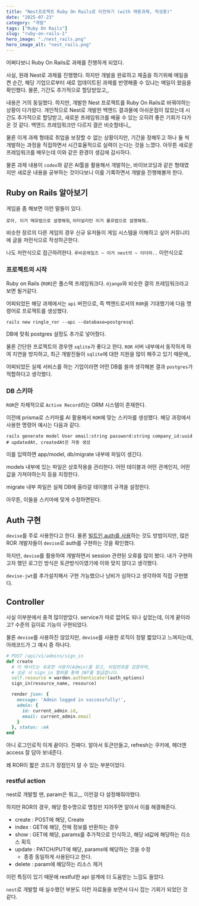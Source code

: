 ```yaml
---
title: "Nest프로젝트 Ruby On Rails로 이전하기 (with 채용과제, 작성중)"
date: "2025-07-23"
category: "개발"
tags: ["Ruby On Rails"]
slug: "ruby-on-rails-1"
hero_image: "./nest_rails.png"
hero_image_alt: "nest_rails.png"
---
```


어쩌다보니 Ruby On Rails로 과제를 진행하게 되었다.

사실, 원래 Nest로 과제를 진행했다. 하지만 개발을 완료하고 제출을 하기위해 메일을 켠 순간, 해당 기업으로부터 새로 업데이트된 과제를 반영해줄 수 있냐는 메일이 왔음을 확인했다.
물론, 기간도 추가적으로 할당받았고,,

내용은 거의 동일했다. 하지만, 개발한 Nest 프로젝트를 Ruby On Rails로 바꿔야하는 상황이 다가왔다.
개인적으로 Nest로 개발한 백엔드 결과물에 아쉬운점이 많았는데 시간도 추가적으로 할당받고, 새로운 프레임워크를 배울 수 있는 오히려 좋은 기회가 다가온 것 같다.
백엔드 프레임워크만 다르지 결은 비슷할테니,,

물론 이게 과제 형태로 취업을 보장할 수 없는 상황이지만, 기간을 정해두고 하나 둘 씩 개발하는 과정을 직접하면서 시간효율적으로 실력이 는다는 것을 느꼈다.
아무튼 새로운 프레임워크를 배우는데 이와 같은 환경이 생김에 감사하다.

물론 과제 내용이 `codex`와 같은 AI툴을 활용해서 개발하는, 바이브코딩과 같은 형태였지만 새로운 내용을 공부하는 것이다보니 이를 기록하면서 개발을 진행해볼까 한다.

## Ruby on Rails 알아보기

게임을 좀 해보면 이런 말들이 있다.

`로아, 이거 메유법으로 설명해줘`, `이터널리턴 이거 롤유법으로 설명해줘`..

비슷한 장르의 다른 게임의 경우 신규 유저들이 게임 시스템을 이해하고 싶어 커뮤니티에 글을 저런식으로 작성하곤한다.

나도 저런식으로 접근하려한다. `루비온레일즈 ~ 이거 nest의 ~ 이더라..` 이런식으로

### 프로젝트의 시작

Ruby on Rails (`ROR`)은 풀스택 프레임워크다. `django`와 비슷한 결의 프레임워크라고 보면 될거같다.

어찌되었든 해당 과제에서는 `api` 버전으로, 즉 백엔드로서의 `ROR`을 기대했기에 다음 명령어로 프로젝트를 생성했다.

```shell
rails new ringle_ror --api --database=postgresql
```

DB에 맞춰 postgres 설정도 추가로 넣어줬다.

물론 간단한 프로젝트의 경우엔 `sqlite`가 좋다고 한다. `ROR` 서버 내부에서 동작하게 하여 지연을 방지하고, 최근 개발진들이 `sqlite`에 대한 지원을 많이 해주고 있기 때문에,,

어찌되었든 실제 서비스를 하는 기업이라면 어떤 DB를 쓸까 생각해본 결과 `postgres`가 적합하다고 생각했다.

### DB 스키마

`ROR`은 자체적으로 `Active Record`라는 ORM 시스템이 존재한다.

이전에 prisma로 스키마를 AI 활용해서 `ROR`에 맞는 스키마를 생성했다. 해당 과정에서 사용한 명령어 예시는 다음과 같다.

```shell
rails generate model User email:string password:string company_id:uuid
# updatedAt, createdAt은 자동 생성
```

이를 입력하면 app/model, db/migrate 내부에 파일이 생긴다.

models 내부에 있는 파일은 상호작용을 관리한다. 어떤 테이블과 어떤 관계인지, 어떤 값을 가져야하는지 등을 지정한다.

migrate 내부 파일은 실제 DB에 올라갈 테이블의 규격을 설정한다.

아무튼, 이들을 스키마에 맞게 수정하면된다.

## Auth 구현

`devise`를 주로 사용한다고 한다. 물론 [빌트인 auth를 사용](https://youtu.be/waCgItwqTOU?si=ya-1iphDjxq649LY)하는 것도 방법이지만, 많은 ROR 개발자들이 `devise`로 auth를 구현하는 것을 확인했다.

하지만, `devise`를 활용하여 개발하면서 session 관련된 오류를 많이 봤다. 내가 구현하고자 했던 로그인 방식은 토큰방식이였기에 이와 맞지 않다고 생각했다.

`devise-jwt`를 추가설치해서 구현 가능했으나 낭비가 심하다고 생각하여 직접 구현했다.

## Controller

사실 이부분에서 충격 많이받았다. service가 따로 없어도 되나 싶었는데, 이게 끝이라고? 수준의 길이로 기능이 구현되었다.

물론 `devise`를 사용하진 않았지만, `devise`를 사용한 로직이 정말 짧았다고 느껴지는데, 아래코드가 그 예시 중 하나다.

```ruby
# POST /api/v1/admins/sign_in
def create
  # 이 메서드는 유효한 사용자(Admin)를 찾고, 비밀번호를 검증하며,
  # 성공 시 sign_in 헬퍼를 통해 JWT를 발급합니다.
  self.resource = warden.authenticate!(auth_options)
  sign_in(resource_name, resource)

  render json: {
    message: 'Admin logged in successfully!',
    admin: {
      id: current_admin.id,
      email: current_admin.email
    }
  }, status: :ok
end
```

아니 로그인로직 이게 끝이다. 진짜다. 알아서 토큰만들고, refresh는 쿠키에, 헤더엔 access 잘 담아 보내준다.

왜 ROR이 짧은 코드가 장점인지 알 수 있는 부분이었다.

### restful action

nest로 개발할 땐, param은 뭐고,,, 이런걸 다 설정해줘야했다.

하지만 ROR의 경우, 해당 함수명으로 명칭만 지어주면 알아서 이를 해결해준다.

- create : POST에 해당, Create
- index : GET에 해당, 전체 정보를 반환하는 경우
- show : GET에 해당, params를 추가적으로 인식하고, 해당 id값에 해당하는 리소스 획득
- update : PATCH/PUT에 해당, params에 해당하는 것을 수정
  - 종종 동일하게 사용된다고 한다.
- delete : param에 해당하는 리소스 제거

이런 특징이 있기 때문에 restful한 api 설계에 더 도움받는 느낌도 들었다.

`nest`로 개발할 때 실수했던 부분도 이런 자료들을 보면서 다시 잡는 기회가 되었던 것 같다.
